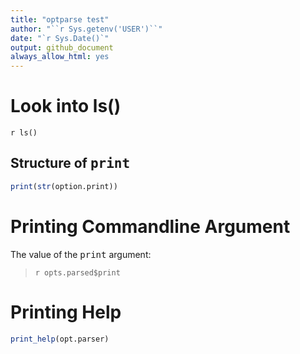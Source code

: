 ```yaml
---
title: "optparse test"
author: "``r Sys.getenv('USER')``"
date: "`r Sys.Date()`"
output: github_document
always_allow_html: yes
---
```


# Look into ls()

`r ls()`

## Structure of <tt>print</tt>

```r
print(str(option.print))
```

# Printing Commandline Argument

The value of the <tt>print</tt> argument:

> `r opts.parsed$print`

# Printing Help

```r
print_help(opt.parser)
```